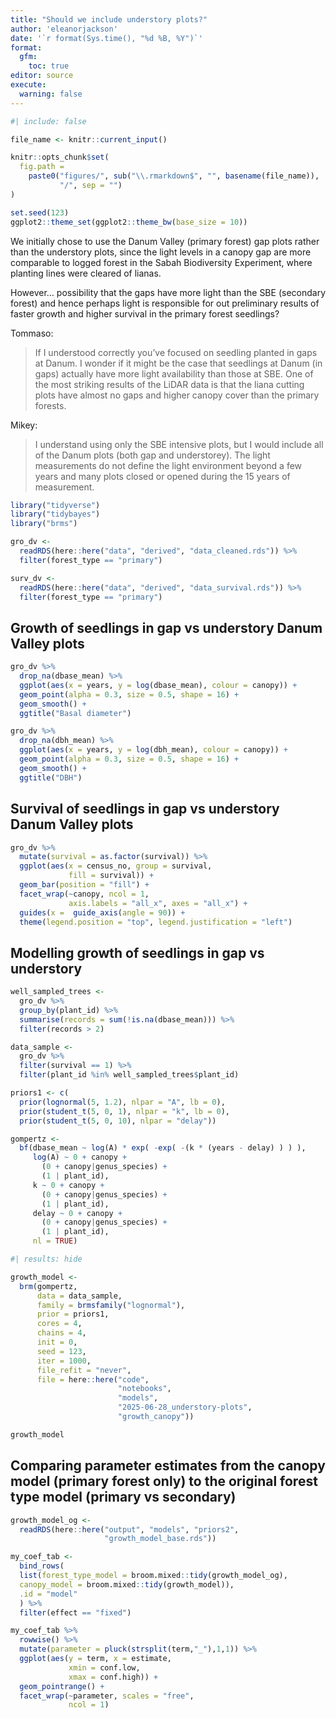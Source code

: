 ```yaml
---
title: "Should we include understory plots?"
author: 'eleanorjackson'
date: '`r format(Sys.time(), "%d %B, %Y")`' 
format: 
  gfm:
    toc: true
editor: source
execute:
  warning: false
---
```


```r
#| include: false

file_name <- knitr::current_input()

knitr::opts_chunk$set(
  fig.path =
    paste0("figures/", sub("\\.rmarkdown$", "", basename(file_name)), 
           "/", sep = "")
)

set.seed(123)
ggplot2::theme_set(ggplot2::theme_bw(base_size = 10))
```

We initially chose to use the Danum Valley (primary forest) gap plots rather than the understory plots, since the light levels in a canopy gap are more comparable to logged forest in the Sabah Biodiversity Experiment, where planting lines were cleared of lianas.

However... possibility that the gaps have more light than the SBE (secondary forest) and hence perhaps light is responsible for out preliminary results of faster growth and higher survival in the primary forest seedlings?

Tommaso:

> If I understood correctly you've focused on seedling planted in gaps at Danum. I wonder if it might be the case that seedlings at Danum (in gaps) actually have more light availability than those at SBE. One of the most striking results of the LiDAR data is that the liana cutting plots have almost no gaps and higher canopy cover than the primary forests.

Mikey:

> I understand using only the SBE intensive plots, but I would include all of the Danum plots (both gap and understorey). The light measurements do not define the light environment beyond a few years and many plots closed or opened during the 15 years of measurement.

```r
library("tidyverse")
library("tidybayes")
library("brms")
```

```r
gro_dv <-
  readRDS(here::here("data", "derived", "data_cleaned.rds")) %>% 
  filter(forest_type == "primary")

surv_dv <-
  readRDS(here::here("data", "derived", "data_survival.rds")) %>% 
  filter(forest_type == "primary")
```

## Growth of seedlings in gap vs understory Danum Valley plots

```r
gro_dv %>% 
  drop_na(dbase_mean) %>% 
  ggplot(aes(x = years, y = log(dbase_mean), colour = canopy)) +
  geom_point(alpha = 0.3, size = 0.5, shape = 16) +
  geom_smooth() +
  ggtitle("Basal diameter")
```

```r
gro_dv %>% 
  drop_na(dbh_mean) %>% 
  ggplot(aes(x = years, y = log(dbh_mean), colour = canopy)) +
  geom_point(alpha = 0.3, size = 0.5, shape = 16) +
  geom_smooth() +
  ggtitle("DBH")
```

## Survival of seedlings in gap vs understory Danum Valley plots

```r
gro_dv %>% 
  mutate(survival = as.factor(survival)) %>% 
  ggplot(aes(x = census_no, group = survival, 
             fill = survival)) +
  geom_bar(position = "fill") +
  facet_wrap(~canopy, ncol = 1,
             axis.labels = "all_x", axes = "all_x") +
  guides(x =  guide_axis(angle = 90)) +
  theme(legend.position = "top", legend.justification = "left") 
```

## Modelling growth of seedlings in gap vs understory

```r
well_sampled_trees <-
  gro_dv %>%
  group_by(plant_id) %>%
  summarise(records = sum(!is.na(dbase_mean))) %>%
  filter(records > 2)

data_sample <-
  gro_dv %>%
  filter(survival == 1) %>%
  filter(plant_id %in% well_sampled_trees$plant_id)
```

```r
priors1 <- c(
  prior(lognormal(5, 1.2), nlpar = "A", lb = 0),
  prior(student_t(5, 0, 1), nlpar = "k", lb = 0),
  prior(student_t(5, 0, 10), nlpar = "delay"))
```

```r
gompertz <-
  bf(dbase_mean ~ log(A) * exp( -exp( -(k * (years - delay) ) ) ),
     log(A) ~ 0 + canopy +
       (0 + canopy|genus_species) +
       (1 | plant_id),
     k ~ 0 + canopy +
       (0 + canopy|genus_species) +
       (1 | plant_id),
     delay ~ 0 + canopy +
       (0 + canopy|genus_species) +
       (1 | plant_id),
     nl = TRUE)
```

```r
#| results: hide

growth_model <-
  brm(gompertz,
      data = data_sample,
      family = brmsfamily("lognormal"),
      prior = priors1,
      cores = 4,
      chains = 4,
      init = 0,
      seed = 123,
      iter = 1000,
      file_refit = "never",
      file = here::here("code", 
                        "notebooks", 
                        "models", 
                        "2025-06-28_understory-plots",
                        "growth_canopy"))
```

```r
growth_model
```

## Comparing parameter estimates from the canopy model (primary forest only) to the original forest type model (primary vs secondary)

```r
growth_model_og <-
  readRDS(here::here("output", "models", "priors2",
                     "growth_model_base.rds"))
```


```r
my_coef_tab <-
  bind_rows(
  list(forest_type_model = broom.mixed::tidy(growth_model_og), 
  canopy_model = broom.mixed::tidy(growth_model)),
  .id = "model"
  ) %>% 
  filter(effect == "fixed")
```

```r
my_coef_tab %>% 
  rowwise() %>% 
  mutate(parameter = pluck(strsplit(term,"_"),1,1)) %>% 
  ggplot(aes(y = term, x = estimate,
             xmin = conf.low,
             xmax = conf.high)) +
  geom_pointrange() +
  facet_wrap(~parameter, scales = "free",
             ncol = 1)
```

